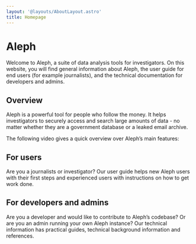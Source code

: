 ```yaml
---
layout: '@layouts/AboutLayout.astro'
title: Homepage
---
```


# Aleph

<p class="lead">Welcome to Aleph, a suite of data analysis tools for investigators. On this website, you will find general information about Aleph, the user guide for end users (for example journalists), and the technical documentation for developers and admins.</p>

## Overview

Aleph is a powerful tool for people who follow the money. It helps investigators to securely access and search large amounts of data - no matter whether they are a government database or a leaked email archive.

The following video gives a quick overview over Aleph’s main features:

<Youtube id="nqUByNDPqnE" />

## For users

Are you a journalists or investigator? Our user guide helps new Aleph users with their first steps and experienced users with instructions on how to get work done.

<LinkCard page="/users" title="Read the user guide" />


## For developers and admins

Are you a developer and would like to contribute to Aleph’s codebase? Or are you an admin running your own Aleph instance? Our technical information has practical guides, technical background information and references.

<LinkCard page="/devs-admins" title="Read the technical documentation" />

